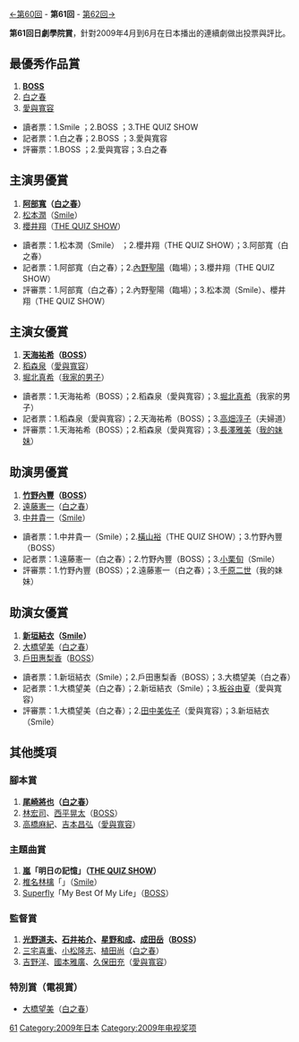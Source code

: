 {{noteTA
|G1=JP Show}}
[[第60回日劇學院賞名單|←第60回]] - '''第61回''' - [[第62回日劇學院賞名單|第62回→]]

'''第61回日劇學院賞'''，針對2009年4月到6月在日本播出的連續劇做出投票與評比。

==最優秀作品賞==
#'''[[BOSS_(電視劇)|BOSS]]'''
#[[白之春|白之春]]
#[[愛與寬容|愛與寬容]]

*讀者票：1.Smile ；2.BOSS ；3.THE QUIZ SHOW
*記者票：1.白之春；2.BOSS ；3.愛與寬容
*評審票：1.BOSS ；2.愛與寬容；3.白之春

==主演男優賞==
#'''[[阿部寬|阿部寬]]（[[白之春|白之春]]）'''
#[[松本潤|松本潤]]（[[Smile|Smile]]）
#[[櫻井翔|櫻井翔]]（[[THE_QUIZ_SHOW|THE QUIZ SHOW]]）

*讀者票：1.松本潤（Smile） ；2.櫻井翔（THE QUIZ SHOW）；3.阿部寬（白之春）
*記者票：1.阿部寬（白之春）；2.[[內野聖陽|內野聖陽]]（臨場）；3.櫻井翔（THE QUIZ SHOW）
*評審票：1.阿部寬（白之春）；2.內野聖陽（臨場）；3.松本潤（Smile）、櫻井翔（THE QUIZ SHOW）

==主演女優賞==
#'''[[天海祐希|天海祐希]]（[[BOSS_(電視劇)|BOSS]]）'''
#[[稻森泉|稻森泉]]（[[愛與寬容|愛與寬容]]）
#[[堀北真希|堀北真希]]（[[我家的男子|我家的男子]]）

*讀者票：1.天海祐希（BOSS）；2.稻森泉（愛與寬容）；3.[[堀北真希|堀北真希]]（我家的男子）
*記者票：1.稻森泉（愛與寬容）；2.天海祐希（BOSS）；3.[[高畑淳子|高畑淳子]]（夫婦道）
*評審票：1.天海祐希（BOSS）；2.稻森泉（愛與寬容）；3.[[長澤雅美|長澤雅美]]（[[我的妹妹|我的妹妹]]）
 
==助演男優賞==
#'''[[竹野內豐|竹野內豐]]（[[BOSS|BOSS]]）'''
#[[遠藤憲一|遠藤憲一]]（[[白之春|白之春]]）
#[[中井貴一|中井貴一]]（[[Smile_(電視劇)|Smile]]）

*讀者票：1.中井貴一（Smile）；2.[[橫山裕|橫山裕]]（THE QUIZ SHOW）；3.竹野內豐（BOSS）
*記者票：1.遠藤憲一（白之春）；2.竹野內豐（BOSS）；3.[[小栗旬|小栗旬]]（Smile）
*評審票：1.竹野內豐（BOSS）；2.遠藤憲一（白之春）；3.[[千原二世|千原二世]]（我的妹妹）

==助演女優賞==
#'''[[新垣結衣|新垣結衣]]（[[Smile_(日本電視劇)|Smile]]）'''
#[[大橋望美|大橋望美]]（[[白之春|白之春]]）
#[[戶田惠梨香|戶田惠梨香]]（[[BOSS_(電視劇)|BOSS]]）

*讀者票：1.新垣結衣（Smile）；2.戶田惠梨香（BOSS）；3.大橋望美（白之春）
*記者票：1.大橋望美（白之春）；2.新垣結衣（Smile）；3.[[板谷由夏|板谷由夏]]（愛與寬容）
*評審票：1.大橋望美（白之春）；2.[[田中美佐子|田中美佐子]]（愛與寬容）；3.新垣結衣（Smile）

==其他獎項==
===腳本賞===
#'''[[尾崎將也|尾崎將也]]（[[白之春|白之春]]）'''
#[[林宏司|林宏司]]、[[西平晃太|西平晃太]]（[[BOSS_(電視劇)|BOSS]]）
#[[高橋麻紀|高橋麻紀]]、[[吉本昌弘|吉本昌弘]]（[[愛與寬容|愛與寬容]]）

===主題曲賞===
#'''[[嵐|嵐]]「明日の記憶」（[[THE_QUIZ_SHOW|THE QUIZ SHOW]]）'''
#[[椎名林檎|椎名林檎]]「{{lang|ja|ありあまる富}}」（[[Smile|Smile]]）
#[[Superfly|Superfly]]「My Best Of My Life」（[[BOSS_(電視劇)|BOSS]]）

===監督賞=== 
#'''[[光野道夫|光野道夫]]、[[石井祐介|石井祐介]]、[[星野和成|星野和成]]、[[成田岳|成田岳]]（[[BOSS|BOSS]]）'''
#[[三宅喜重|三宅喜重]]、[[小松隆志|小松隆志]]、[[植田尚|植田尚]]（[[白之春|白之春]]）
#[[吉野洋|吉野洋]]、[[國本雅廣|國本雅廣]]、[[久保田充|久保田充]]（[[愛與寬容|愛與寬容]]）

===特別賞（電視賞）===
*[[大橋望美|大橋望美]]（[[白之春|白之春]]）
{{日劇學院賞名單}}

[[Category:日劇學院賞|61]]
[[Category:2009年日本|Category:2009年日本]]
[[Category:2009年电视奖项|Category:2009年电视奖项]]